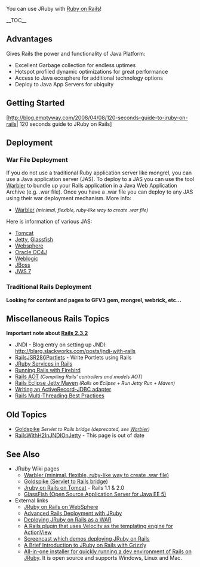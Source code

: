 You can use JRuby with [http://www.rubyonrails.org/ Ruby on Rails]!

__TOC__
==Advantages==

Gives Rails the power and functionality of Java Platform:

* Excellent Garbage collection for endless uptimes
* Hotspot profiled dynamic optimizations for great performance
* Access to Java ecosphere for additional technology options
* Deploy to Java App Servers for ubiquity

==Getting Started==

[http://blog.emptyway.com/2008/04/08/120-seconds-guide-to-jruby-on-rails| 120 seconds guide to JRuby on Rails]

== Deployment ==

=== War File Deployment ===
If you do not use a traditional Ruby application server like mongrel, you can use a Java application server (JAS).  To deploy to a JAS you can use the tool [[Warbler]] to bundle up your Rails application in a Java Web Application Archive (e.g. .war file).  Once you have a .war file you can deploy to any JAS using their war deployment mechanism.  More info:

* [[Warbler]] <span style="font-size:90%; font-style:italic">(minimal, flexible, ruby-like way to create .war file)</span>

Here is information of various JAS:

* [http://atalks.prokhorenko.us/2009/02/ruby-on-rails-application-migrating.html Tomcat]
* [[JRuby on Rails on Jetty|Jetty]], [[JRuby on Rails in GlassFish|Glassfish]]
* [[JRuby on Rails on WebSphere|Websphere]]
* [http://wiki.oracle.com/page/JRuby+on+Rails%3A+Deploying+to+Oracle+Containers+for+Java+EE+%28OC4J%29 Oracle OC4J]
* [[JRuby on Rails on BEA Weblogic|Weblogic]]
* [http://oddthesis.org/theses/jboss-rails JBoss]
* [http://blogs.sun.com/sabada/entry/deploying_jruby_on_rails_war JWS 7]

=== Traditional Rails Deployment ===

'''Looking for content and pages to GFV3 gem, mongrel, webrick, etc...'''

== Miscellaneous Rails Topics ==

'''Important note about [[Rails_2_3_2|Rails 2.3.2]]'''

* JNDI - Blog entry on setting up JNDI: http://blarg.slackworks.com/posts/jndi-with-rails
* [[RailsJSR286Portlets]] - Write Portlets using Rails
* [http://blarg.slackworks.com/posts/jruby-service-in-rails JRuby Services in Rails]
* [[Running Rails with Firebird]]
* [[Rails AOT]] <span style="font-size:90%; font-style:italic">(Compiling Rails' controllers and models AOT)</span>
* [[Rails Eclipse Jetty Maven]] <span style="font-size:90%; font-style:italic">(Rails on Eclipse + Run Jetty Run + Maven)</span>
* [http://kofno.wordpress.com/2008/04/23/writing-an-activerecord-jdbc-adapter/ Writing an ActiveRecord-JDBC adapter]
* [[Rails Multi-Threading Best Practices]]

== Old Topics ==

* [[Goldspike]] <span style="font-size:90%; font-style:italic">Servlet to Rails bridge (deprecated, see [[Warbler]])</span>
* [[RailsWithH2InJNDIOnJetty]] - This page is out of date

==See Also==

* JRuby Wiki pages
** [[Warbler | Warbler (minimal, flexible, ruby-like way to create .war file)]] 
** [[Goldspike | Goldspike (Servlet to Rails bridge)]] 
** [[Jruby on Rails on Tomcat]] - Rails 1.1 & 2.0
** [[JRuby on Rails in GlassFish | GlassFish (Open Source Application Server for Java EE 5)]]
* External links
** [http://www.ibm.com/developerworks/websphere/techjournal/0801_shillington/0801_shillington.html JRuby on Rails on WebSphere]
** [http://headius.blogspot.com/2006/11/advanced-rails-deployment-with-jruby.html Advanced Rails Deployment with JRuby]
** [http://blogs.sun.com/whacko/entry/deploying_a_ruby_on_rails Deploying JRuby on Rails as a WAR]
** [http://wiki.sprocket.slackworks.com/instiki/published/Slackocity A Rails plugin that uses Velocity as the templating engine for ActionView]
** [http://smartic.us/2007/8/11/smarticast-3-jruby-on-rails-on-jboss Screencast which demos deploying JRuby on Rails]
** [http://recompile.net/2007/09/a_brief_introduction_to_jruby.html A Brief Introduction to JRuby on Rails with Grizzly]
** [http://bitnami.org/stack/jrubystack All-in-one installer for quickly running a dev environment of Rails on JRuby]. It is open source and supports Windows, Linux and Mac.
